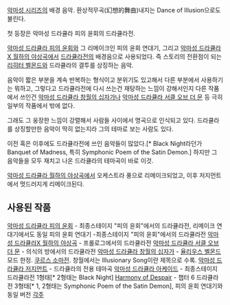 [[악마성 시리즈]]의 배경 음악. 환상적무곡(幻想的舞曲)내지는 Dance of Illusion으로도 불린다.

{{{#!html
<embed src="http://www.youtube.com/v/zMqxveujf0I&hl=ja_JP&fs=1&" type="application/x-shockwave-flash" allowscriptaccess="always" allowfullscreen="true" width="480" height="385"></embed>
}}}
첫 등장은 악마성 드라큘라 피의 윤회의 드라큘라전.

[[악마성 드라큘라 피의 윤회]]와 그 리메이크인 피의 윤회 연대기, 그리고 [[악마성 드라큘라X 월하의 야상곡]]에서 [[드라큘라]]전의 배경음으로 사용되었다. 즉 스토리의 전환점이 되는 [[리히터 벨몬드]]와 드라큘라의 결투를 상징하는 음악.

음악이 짧은 부분을 계속 반복하는 형식이고 분위기도 있고해서 다른 부분에서 사용하기는 뭐하고, 그렇다고 드라큘라전에 다시 쓰는건 재탕하는 느낌이 강해서인지 다른 작품에서 쓰인건 [[악마성 드라큘라 창월의 십자가]]나 [[악마성 드라큘라 서클 오브 더 문]] 등 극히 일부의 작품에서 밖에 없다.

그래도 그 웅장한 느낌이 강렬해서 사람들 사이에서 명곡으로 인식되고 있다. 드라큘라를 상징할만한 음악이 딱히 없는지라 그의 테마로 보는 사람도 있다.

이전 혹은 이후에도 드라큘라전에 쓰인 음악들이 많았다.[* Black Night라던가 Banquet of Madness, 특히 Symphonic Poem of the Satin Demon.] 하지만 그 음악들을 모두 재치고 나온 드라큘라의 테마곡이 바로 이것.

[[악마성 드라큘라 월하의 야상곡]]에서 오케스트라 풍으로 리메이크되었고, 이후 저지먼트에서 멋드러지게 리메이크된다.

== 사용된 작품 ==
[[악마성 드라큘라 피의 윤회]] - 최종스테이지 "피의 윤회"에서의 드라큘라전, 리메이크 연대기에서도 동일
피의 윤회 연대기 -최종스테이지 "피의 윤회"에서의 드라큘라전
[[악마성 드라큘라X 월하의 야상곡]] - 프롤로그에서의 드라큘라전
[[악마성 드라큘라 서클 오브 더 문]] - 의식의 방에서의 드라큘라전
[[악마성 드라큘라 창월의 십자가]] - [[율리우스 벨몬드]] 모드 한정. [[쿠르스 소마]]전. 창월에서는 Illusionary Song이란 제목으로 수록.
[[악마성 드라큘라 저지먼트]] - 드라큘라의 전용 테마곡
[[악마성 드라큘라 아케이드]] - 최종스테이지 드라큘라전 1형태[* 2형태는 Black Night]
[[Harmony of Despair]] - 챕터 6 드라큘라전 3형태[* 1, 2형태는 Symphonic Poem of the Satin Demon], 피의 윤회 연대기와 동일 버전
[[각주]]

